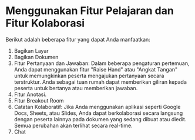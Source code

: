 # Menggunakan Fitur Pelajaran dan Fitur Kolaborasi

Berikut adalah beberapa fitur yang dapat Anda manfaatkan:
1. Bagikan Layar
2. Bagikan Dokumen
3. Fitur Pertanyaan dan Jawaban: Dalam beberapa pengaturan pertemuan, Anda dapat menggunakan fitur "Raise Hand" atau "Angkat Tangan" untuk memungkinkan peserta mengajukan pertanyaan secara terstruktur. Anda sebagai tuan rumah dapat memberikan giliran kepada peserta untuk bertanya atau memberikan jawaban.
4. Fitur Anotasi.
5. Fitur Breakout Room
6. Catatan Kolaboratif: Jika Anda menggunakan aplikasi seperti Google Docs, Sheets, atau Slides, Anda dapat berkolaborasi secara langsung dengan peserta lainnya pada dokumen yang sedang dibuat atau diedit. Semua perubahan akan terlihat secara real-time.
7. Chat 

